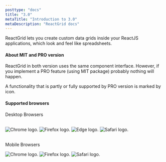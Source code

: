 ```yaml
---
posttype: "docs"
title: "3.0"
metaTitle: "Introduction to 3.0"
metaDescription: "ReactGrid docs"
---
```




ReactGrid lets you create custom data grids inside your ReactJS applications, which look and feel like spreadsheets.

#### About MIT and PRO version

ReactGrid in both version uses the same component interface. However, if you implement a PRO feature (using MIT package)
probably nothing will happen.

A functionality that is partly or fully supported by PRO version is marked by <i class="fas fa-rocket fa-lg"></i> icon.

#### Supported browsers

Desktop Browsers


<br/>


<div style={{display: "flex",  gap: "2rem", height: "3rem"}}>
<Image src="/chrome.svg" alt="Chrome logo." width={50} height={50} />
<Image src="/firefox.svg" alt="Firefox logo." width={50} height={50} />
<Image src="/edge.svg" alt="Edge logo." width={50} height={50} />
<Image src="/safari.svg" alt="Safari logo." width={50} height={50} />
 </div>

<br/>


Mobile Browsers

<div style={{display: "flex",  gap: "2rem", height: "3rem"}}>
<Image src="/chrome.svg" alt="Chrome logo." width={50} height={50} />
<Image src="/firefox.svg" alt="Firefox logo." width={50} height={50} />
<Image src="/safari.svg" alt="Safari logo." width={50} height={50} />
 </div>